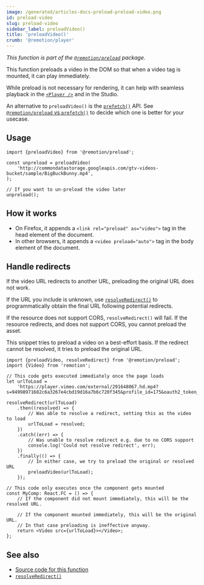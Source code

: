 ```yaml
---
image: /generated/articles-docs-preload-preload-video.png
id: preload-video
slug: preload-video
sidebar_label: preloadVideo()
title: 'preloadVideo()'
crumb: '@remotion/player'
---
```


_This function is part of the [`@remotion/preload`](/docs/preload) package._

This function preloads a video in the DOM so that when a video tag is mounted, it can play immediately.

While preload is not necessary for rendering, it can help with seamless playback in the [`<Player />`](/docs/player) and in the Studio.

An alternative to `preloadVideo()` is the [`prefetch()`](/docs/prefetch) API. See [`@remotion/preload` vs `prefetch()`](/docs/player/preloading#remotionpreload-vs-prefetch) to decide which one is better for your usecase.

## Usage

```tsx twoslash
import {preloadVideo} from '@remotion/preload';

const unpreload = preloadVideo(
	'http://commondatastorage.googleapis.com/gtv-videos-bucket/sample/BigBuckBunny.mp4',
);

// If you want to un-preload the video later
unpreload();
```

## How it works

- On Firefox, it appends a `<link rel="preload" as="video">` tag in the head element of the document.
- In other browsers, it appends a `<video preload="auto">` tag in the body element of the document.

## Handle redirects

If the video URL redirects to another URL, preloading the original URL does not work.

If the URL you include is unknown, use [`resolveRedirect()`](/docs/preload/resolve-redirect) to programmatically obtain the final URL following potential redirects.

If the resource does not support CORS, `resolveRedirect()` will fail. If the resource redirects, and does not support CORS, you cannot preload the asset.

This snippet tries to preload a video on a best-effort basis. If the redirect cannot be resolved, it tries to preload the original URL.

```tsx twoslash
import {preloadVideo, resolveRedirect} from '@remotion/preload';
import {Video} from 'remotion';

// This code gets executed immediately once the page loads
let urlToLoad =
	'https://player.vimeo.com/external/291648067.hd.mp4?s=94998971682c6a3267e4cbd19d16a7b6c720f345&profile_id=175&oauth2_token_id=57447761';

resolveRedirect(urlToLoad)
	.then((resolved) => {
		// Was able to resolve a redirect, setting this as the video to load
		urlToLoad = resolved;
	})
	.catch((err) => {
		// Was unable to resolve redirect e.g. due to no CORS support
		console.log('Could not resolve redirect', err);
	})
	.finally(() => {
		// In either case, we try to preload the original or resolved URL
		preloadVideo(urlToLoad);
	});

// This code only executes once the component gets mounted
const MyComp: React.FC = () => {
	// If the component did not mount immediately, this will be the resolved URL.

	// If the component mounted immediately, this will be the original URL.
	// In that case preloading is ineffective anyway.
	return <Video src={urlToLoad}></Video>;
};
```

## See also

- [Source code for this function](https://github.com/remotion-dev/remotion/blob/main/packages/preload/src/preload-video.ts)
- [`resolveRedirect()`](/docs/preload/resolve-redirect)
